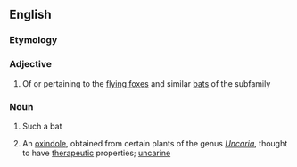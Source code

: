 ==English==
{{rfimage}}
{{wikipedia}}
{{wikispecies}}

===Etymology===
{{rfe}}
===Adjective===
{{en-adj|-}}

# Of or pertaining to the [[flying fox]]es and similar [[bat]]s of the subfamily ''{{taxlink|Pteropodinae|subfamily}}''

===Noun===
{{en-noun}}

# Such a bat
# {{context|organic compound}} An [[oxindole]], obtained from certain plants of the genus ''[[Uncaria]]'', thought to have [[therapeutic]] properties; [[uncarine]]